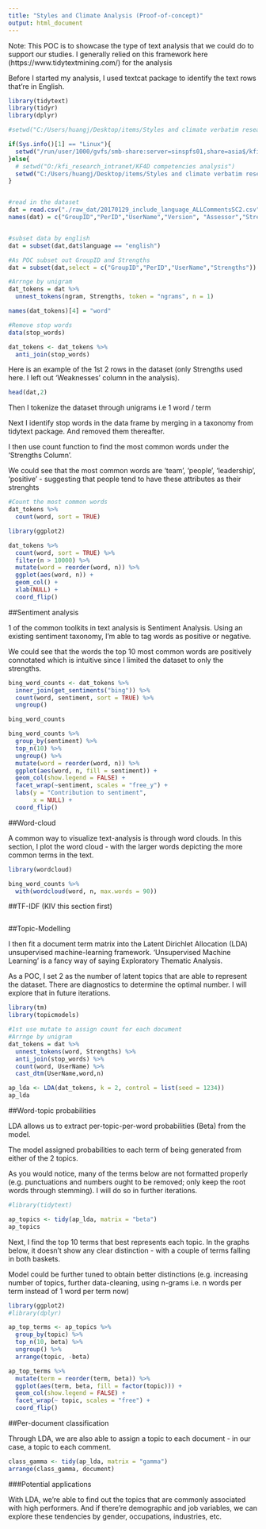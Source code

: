 ---
title: "Styles and Climate Analysis (Proof-of-concept)"
output: html_document
---
Note: This POC is to showcase the type of text analysis that we could do to support our studies. I generally relied on this framework here (https://www.tidytextmining.com/) for the analysis

Before I started my analysis, I used textcat package to identify the text rows that're in English.


```{r global, include=FALSE}
library(tidytext)
library(tidyr)
library(dplyr)

#setwd("C:/Users/huangj/Desktop/items/Styles and climate verbatim research")

if(Sys.info()[1] == "Linux"){
  setwd("/run/user/1000/gvfs/smb-share:server=sinspfs01,share=asia$/kfi_research_intranet/Styles and climate verbatim research")
}else{
  # setwd("O:/kfi_research_intranet/KF4D competencies analysis")
  setwd("C:/Users/huangj/Desktop/items/Styles and climate verbatim researcht")
}


#read in the dataset
dat = read.csv("./raw_dat/20170129_include_language_ALLCommentsSC2.csv",stringsAsFactors = F)
names(dat) = c("GroupID","PerID","UserName","Version", "Assessor","Strengths","Weakensses","language")


#subset data by english
dat = subset(dat,dat$language == "english")

#As POC subset out GroupID and Strengths
dat = subset(dat,select = c("GroupID","PerID","UserName","Strengths"))

#Arrnge by unigram
dat_tokens = dat %>%
  unnest_tokens(ngram, Strengths, token = "ngrams", n = 1)

names(dat_tokens)[4] = "word"

#Remove stop words
data(stop_words)

dat_tokens <- dat_tokens %>%
  anti_join(stop_words)
```
Here is an example of the 1st 2 rows in the dataset (only Strengths used here. I left out 'Weaknesses' column in the analysis). 

```{r, echo=FALSE}
head(dat,2)
```

Then I tokenize the dataset through unigrams i.e 1 word / term

Next I identify stop words in the data frame by merging in a taxonomy from tidytext package. And removed them thereafter.

I then use count function to find the most common words under the 'Strengths Column'. 

We could see that the most common words are 'team', 'people', 'leadership', 'positive' - suggesting that people tend to have these attributes as their strenghts
```{r, echo=FALSE}
#Count the most common words
dat_tokens %>%
  count(word, sort = TRUE) 
```
```{r, echo=FALSE}
library(ggplot2)

dat_tokens %>%
  count(word, sort = TRUE) %>%
  filter(n > 10000) %>%
  mutate(word = reorder(word, n)) %>%
  ggplot(aes(word, n)) +
  geom_col() +
  xlab(NULL) +
  coord_flip()

```

##Sentiment analysis

1 of the common toolkits in text analysis is Sentiment Analysis. Using an existing sentiment taxonomy, I'm able to tag words as positive or negative. 

We could see that the words the top 10 most common words are positively connotated which is intuitive since I limited the dataset to only the strengths. 
```{r, echo=FALSE}
bing_word_counts <- dat_tokens %>%
  inner_join(get_sentiments("bing")) %>%
  count(word, sentiment, sort = TRUE) %>%
  ungroup()

bing_word_counts

```

```{r, echo=FALSE}
bing_word_counts %>%
  group_by(sentiment) %>%
  top_n(10) %>%
  ungroup() %>%
  mutate(word = reorder(word, n)) %>%
  ggplot(aes(word, n, fill = sentiment)) +
  geom_col(show.legend = FALSE) +
  facet_wrap(~sentiment, scales = "free_y") +
  labs(y = "Contribution to sentiment",
       x = NULL) +
  coord_flip()
```
##Word-cloud

A common way to visualize text-analysis is through word clouds. In this section, I plot the word cloud - with the larger words depicting the more common terms in the text. 

```{r, echo=FALSE}
library(wordcloud)

bing_word_counts %>%
  with(wordcloud(word, n, max.words = 90))

```

##TF-IDF (KIV this section first)
```{r, echo=FALSE}

```

##Topic-Modelling

I then fit a document term matrix into the Latent Dirichlet Allocation (LDA) unsupervised machine-learning framework. 'Unsupervised Machine Learning' is a fancy way of saying Exploratory Thematic Analysis.

As a POC, I set 2 as the number of latent topics that are able to represent the dataset. There are diagnostics to determine the optimal number. I will explore that in future iterations.  
```{r, echo=FALSE, message = FALSE}
library(tm)
library(topicmodels)

#1st use mutate to assign count for each document
#Arrnge by unigram
dat_tokens = dat %>%
  unnest_tokens(word, Strengths) %>%
  anti_join(stop_words) %>%
  count(word, UserName) %>%
  cast_dtm(UserName,word,n)

ap_lda <- LDA(dat_tokens, k = 2, control = list(seed = 1234))
ap_lda
```
##Word-topic probabilities

LDA allows us to extract per-topic-per-word probabilities (Beta) from the model.

The model assigned probabilities to each term of being generated from either of the 2 topics.

As you would notice, many of the terms below are not formatted properly (e.g. punctuations and numbers ought to be removed; only keep the root words through stemming). I will do so in further iterations.

```{r, echo=FALSE, message = FALSE}
#library(tidytext)

ap_topics <- tidy(ap_lda, matrix = "beta")
ap_topics
```

Next, I find the top 10 terms that best represents each topic. In the graphs below, it doesn't show any clear distinction - with a couple of terms falling in both baskets.

Model could be further tuned to obtain better distinctions (e.g. increasing number of topics, further data-cleaning, using n-grams i.e. n words per term instead of 1 word per term now)

```{r, echo=FALSE}
library(ggplot2)
#library(dplyr)

ap_top_terms <- ap_topics %>%
  group_by(topic) %>%
  top_n(10, beta) %>%
  ungroup() %>%
  arrange(topic, -beta)

ap_top_terms %>%
  mutate(term = reorder(term, beta)) %>%
  ggplot(aes(term, beta, fill = factor(topic))) +
  geom_col(show.legend = FALSE) +
  facet_wrap(~ topic, scales = "free") +
  coord_flip()
```

##Per-document classification

Through LDA, we are also able to assign a topic to each document - in our case, a topic to each comment.  

```{r, echo=FALSE}
class_gamma <- tidy(ap_lda, matrix = "gamma")
arrange(class_gamma, document)
```

###Potential applications

With LDA, we're able to find out the topics that are commonly associated with high performers. And if there're demographic and job variables, we can explore these tendencies by gender, occupations, industries, etc.


